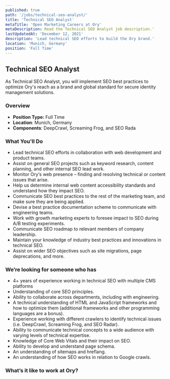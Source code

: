 ```yaml
---
published: true
path: '/jobs/technical-seo-analyst/'
title: 'Technical SEO Analyst'
metaTitle: 'Open Marketing Careers at Ory'
metaDescription: Read the Technical SEO Analyst job description.'
lastUpdatedAt: 'December 12, 2021'
description: 'Lead technical SEO efforts to build the Ory brand.'
location: 'Munich, Germany'
position: 'Full Time'
---
```



## Technical SEO Analyst

<About />

As Technical SEO Analyst, you will implement SEO best practices to optimize
Ory's reach as a brand and global standard for secure identity management
solutions.

### Overview

- **Position Type:** Full Time
- **Location**: Munich, Germany
- **Components**: DeepCrawl, Screaming Frog, and SEO Rada

### What You'll Do

- Lead technical SEO efforts in collaboration with web development and product
  teams.
- Assist on general SEO projects such as keyword research, content planning, and
  other internal SEO lead work.
- Monitor Ory‘s web presence – finding and resolving technical or content issues
  that arise.
- Help us determine internal web content accessibility standards and understand
  how they impact SEO.
- Communicate SEO best practices to the rest of the marketing team, and make
  sure they are being applied.
- Devise a best practice documentation scheme to communicate with engineering
  teams.
- Work with growth marketing experts to foresee impact to SEO during A/B testing
  experiments.
- Communicate SEO roadmap to relevant members of company leadership.
- Maintain your knowledge of industry best practices and innovations in
  technical SEO.
- Assist on wider SEO objectives such as site migrations, page deprecations, and
  more.

### We’re looking for someone who has

- 4+ years of experience working in technical SEO with multiple CMS platforms
- Understanding of core SEO principles.
- Ability to collaborate across departments, including with engineering.
- A technical understanding of HTML and JavaScript frameworks and how to
  optimize them (additional frameworks and other programming languages are a
  bonus).
- Experience working with different crawlers to identify technical issues (i.e.
  DeepCrawl, Screaming Frog, and SEO Radar).
- Ability to communicate technical concepts to a wide audience with varying
  levels of technical expertise.
- Knowledge of Core Web Vitals and their impact on SEO.
- Ability to develop and understand page schema.
- An understanding of sitemaps and hreflang.
- An understanding of how SEO works in relation to Google crawls.

### What’s it like to work at Ory?

<WorkAtOry />
